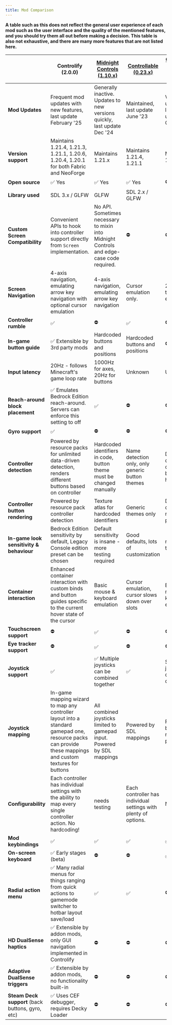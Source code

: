 ```yaml
---
title: Mod Comparison
---
```


**A table such as this does not reflect the general user experience of each mod such as the user interface and the
quality of the mentioned features, and you should try them all out before making a decision. This table is also not
exhaustive, and there are many more features that are not listed here.**

|                                                  | Controlify (2.0.0)                                                                                                                                         | [Midnight Controls (1.10.x)](https://github.com/TeamMidnightDust/MidnightControls)       | [Controllable (0.23.x)](https://mrcrayfish.com/mods/controllable) | [Controller Support Mod (9.0.0)](https://github.com/Stereowalker/Controller-Support-Mod) |
|--------------------------------------------------|------------------------------------------------------------------------------------------------------------------------------------------------------------|------------------------------------------------------------------------------------------|-------------------------------------------------------------------|------------------------------------------------------------------------------------------|
| **Mod Updates**                                  | Frequent mod updates with new features, last update February '25                                                                                           | Generally inactive. Updates to new versions quickly, last update Dec '24                 | Maintained, last update June '23                                  | Very slow updates, last update Oct '24                                                   |
| **Version support**                              | Maintains 1.21.4, 1.21.3, 1.21.1, 1.20.6, 1.20.4, 1.20.1 for both Fabric and NeoForge                                                                      | Maintains 1.21.x                                                                         | Maintains 1.21.4, 1.21.1                                          | Maintains 1.21.1                                                                         |
| **Open source**                                  | ✅ Yes                                                                                                                                                      | ✅ Yes                                                                                    | ✅ Yes                                                             | ⛔ No                                                                                     |
| **Library used**                                 | SDL 3.x / GLFW                                                                                                                                             | GLFW                                                                                     | SDL 2.x / GLFW                                                    |                                                                                          |
| **Custom Screen Compatibility**                  | Convenient APIs to hook into controller support directly from `Screen` implementation.                                                                     | No API. Sometimes necessary to mixin into Midnight Controls and edge-case code required. | ⛔                                                                 | ⛔                                                                                        |
| **Screen Navigation**                            | 4-axis navigation, emulating arrow key navigation with optional cursor emulation                                                                           | 4-axis navigation, emulating arrow key navigation                                        | Cursor emulation only.                                            | 2-axis tab-key emulation                                                                 |
| **Controller rumble**                            | ✅                                                                                                                                                          | ⛔                                                                                        | ✅                                                                 | ⛔                                                                                        |
| **In-game button guide**                         | ✅ Extensible by 3rd party mods                                                                                                                             | Hardcoded buttons and positions                                                          | Hardcoded buttons and positions                                   | ⛔                                                                                        |
| **Input latency**                                | 20Hz - follows Minecraft's game loop rate                                                                                                                  | 1000Hz for axes, 20Hz for buttons                                                        | Unknown                                                           | Unknown                                                                                  |
| **Reach-around block placement**                 | ✅ Emulates Bedrock Edition reach-around. Servers can enforce this setting to off                                                                           | ✅                                                                                        | ⛔                                                                 | ⛔                                                                                        |
| **Gyro support**                                 | ✅                                                                                                                                                          | ⛔                                                                                        | ⛔                                                                 | ⛔                                                                                        |
| **Controller detection**                         | Powered by resource packs for unlimited data-driven detection, renders different buttons based on controller                                               | Hardcoded identifiers in code, button theme must be changed manually                     | Name detection only, only generic button themes                   | Data-driven detection but seems hardcoded                                                |
| **Controller button rendering**                  | Powered by resource pack controller detection                                                                                                              | Texture atlas for hardcoded identifiers                                                  | Generic themes only                                               | Data-driven resource packs                                                               |
| **In-game look sensitivity & behaviour**         | Bedrock Edition sensitivity by default, Legacy Console edition preset can be chosen                                                                        | Default sensitivity is insane - more testing required                                    | Good defaults, lots of customization                              | needs testing                                                                            |
| **Container interaction**                        | Enhanced container interaction with custom binds and button guides specific to the current hover state of the cursor                                       | Basic mouse & keyboard emulation                                                         | Cursor emulation, cursor slows down over slots                    | Basic mouse & keyboard emulation                                                         |
| **Touchscreen support**                          | ⛔                                                                                                                                                          | ✅                                                                                        | ⛔                                                                 | ⛔                                                                                        |
| **Eye tracker support**                          | ⛔                                                                                                                                                          | ✅                                                                                        | ⛔                                                                 | ⛔                                                                                        |
| **Joystick support**                             | ✅                                                                                                                                                          | ✅ Multiple joysticks can be combined together                                            | ✅                                                                 | Single joysticks data-driven                                                             |
| **Joystick mapping**                             | In-game mapping wizard to map any controller layout into a standard gamepad one, resource packs can provide these mappings and custom textures for buttons | All combined joysticks limited to gamepad input. Powered by SDL mappings                 | Powered by SDL mappings                                           | Powered by resource packs                                                                |
| **Configurability**                              | Each controller has individual settings with the ability to map every single controller action. No hardcoding!                                             | needs testing                                                                            | Each controller has individual settings with plenty of options.   | None                                                                                     |
| **Mod keybindings**                              | ✅                                                                                                                                                          | ✅                                                                                        | ✅                                                                 | ✅                                                                                        |
| **On-screen keyboard**                           | ✅ Early stages (beta)                                                                                                                                      | ⛔                                                                                        | ⛔                                                                 | ✅                                                                                        |
| **Radial action menu**                           | ✅ Many radial menus for things ranging from quick actions to gamemode switcher to hotbar layout save/load                                                  | ✅                                                                                        | ✅                                                                 | ⛔                                                                                        |
| **HD DualSense haptics**                         | ✅ Extensible by addon mods, only GUI navigation implemented in Controlify                                                                                  | ⛔                                                                                        | ⛔                                                                 | ⛔                                                                                        |
| **Adaptive DualSense triggers**                  | ✅ Extensible by addon mods, no functionality built-in                                                                                                      | ⛔                                                                                        | ⛔                                                                 | ⛔                                                                                        |
| **Steam Deck support** (back buttons, gyro, etc) | ✅ Uses CEF debugger, requires Decky Loader                                                                                                                 | ⛔                                                                                        | ⛔                                                                 | ⛔                                                                                        |
